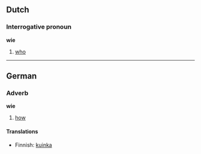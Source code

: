 ==Dutch==
===Interrogative pronoun===
'''wie'''

# [[who]]

----
==German==
===Adverb===
'''wie'''

# [[how]]

====Translations====
*Finnish: [[kuinka]]